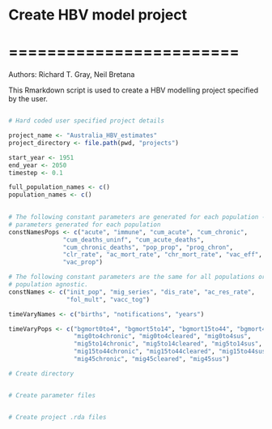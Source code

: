# Create HBV model project
# ========================

Authors: Richard T. Gray, Neil Bretana

This Rmarkdown script is used to create a HBV modelling project specified 
by the user. 

```r

```

```r
# Hard coded user specified project details

project_name <- "Australia_HBV_estimates"
project_directory <- file.path(pwd, "projects")

start_year <- 1951
end_year <- 2050
timestep <- 0.1

full_population_names <- c()
population_names <- c()
  
```

```r

# The following constant parameters are generated for each population -
# parameters generated for each population
constNamesPops <- c("acute", "immune", "cum_acute", "cum_chronic", 
               "cum_deaths_uninf", "cum_acute_deaths",
               "cum_chronic_deaths", "pop_prop", "prog_chron",
               "clr_rate", "ac_mort_rate", "chr_mort_rate", "vac_eff",
               "vac_prop")

# The following constant parameters are the same for all populations or
# population agnostic.
constNames <- c("init_pop", "mig_series", "dis_rate", "ac_res_rate",
                "fol_mult", "vacc_tog")

timeVaryNames <- c("births", "notifications", "years")

timeVaryPops <- c("bgmort0to4", "bgmort5to14", "bgmort15to44", "bgmort45",
                  "mig0to4chronic", "mig0to4cleared", "mig0to4sus",
                  "mig5to14chronic", "mig5to14cleared", "mig5to14sus", 
                  "mig15to44chronic", "mig15to44cleared", "mig15to44sus", 
                  "mig45chronic", "mig45cleared", "mig45sus")

```


```r
# Create directory


# Create parameter files


# Create project .rda files

```

```r





```
